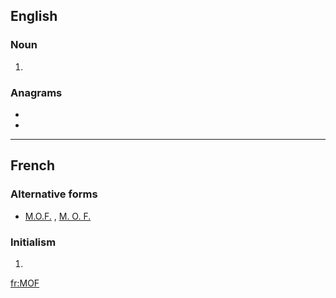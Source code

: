 {{also|mof|MoF}}
==English==
{{wikipedia|dab=MOF}}

===Noun===
{{en-noun}}
# {{initialism of|lang=en|metal-organic framework}}

===Anagrams===
* {{l|en|FOM}}
* {{l|en|OFM}}

----

==French==

===Alternative forms===
* [[M.O.F.]] , [[M. O. F.]]

===Initialism===
{{rfc-header|Initialism}}
{{head|fr|initialism}}
# {{initialism of|lang=fr|Meilleur Ouvrier de France}}

[[fr:MOF]]